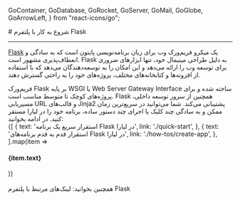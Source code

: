 
  GoContainer,
  GoDatabase,
  GoRocket,
  GoServer,
  GoMail,
  GoGlobe,
  GoArrowLeft,
} from "react-icons/go";

<Layout>
# شروع به کار با پلتفرم Flask
<hr className="mb-2" />

<a href="https://flask.palletsprojects.com/en/3.0.x/" className="blue-link">Flask</a> یک میکرو فریم‌ورک وب برای زبان برنامه‌نویسی پایتون است که به سادگی و انعطاف‌پذیری مشهور است. Flask به دلیل طراحی مینیمال خود، تنها ابزارهای ضروری برای توسعه وب را ارائه می‌دهد و این امکان را به توسعه‌دهندگان می‌دهد که با استفاده از افزونه‌ها و کتابخانه‌های مختلف، پروژه‌های خود را به راحتی گسترش دهند.

<div className="h-2" />
فریم‌ورک Flask بر پایه WSGI یا Web Server Gateway Interface ساخته شده و برای پروژه‌های کوچک تا متوسط مناسب است. Flask همچنین از سرور توسعه داخلی، مسیریابی URL و قالب‌های Jinja2 پشتیبانی می‌کند.
شما می‌توانید در سریع‌ترین زمان ممکن و به سادگی چند کلیک یا اجرای چند دستور ساده، برنامه خود را در لیارا مستقر کنید. در ادامه بخوانید:

<br />

<div className="grid grid-cols-2 gap-4">
            {[
    {
      text: 'استقرار سریع یک برنامه Flask در لیارا',
      link: './quick-start',
    },
    {
      text: 'استقرار قدم به قدم برنامه‌های Flask در لیارا',
      link: './how-tos/create-app',
    },
  ].map(item =>
              <Link href={item.link}>
                <Card className="flex cursor-pointer w-full items-center justify-between">
                  <div className="flex items-center gap-3">
                    <h4>
                      {item.text}
                    </h4>
                  </div>
                  <GoArrowLeft className="ml-1" />
                </Card>
              </Link>
            )}
          </div>

<br />

<Alert variant="success">
همچنین بخوانید:
<Link href='./related-links' className="blue-link">
 لینک‌های مرتبط با پلتفرم Flask
</Link>
</Alert>
<br />

</Layout>